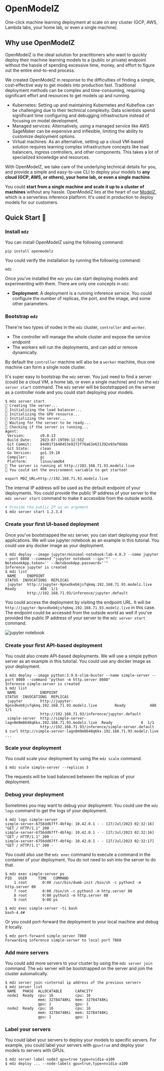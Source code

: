 # OpenModelZ

One-click machine learning deployment at scale on any cluster (GCP, AWS, Lambda labs, your home lab, or even a single machine).

## Why use OpenModelZ

OpenModelZ is the ideal solution for practitioners who want to quickly deploy their machine learning models to a (public or private) endpoint without the hassle of spending excessive time, money, and effort to figure out the entire end-to-end process.

We created OpenModelZ in response to the difficulties of finding a simple, cost-effective way to get models into production fast. Traditional deployment methods can be complex and time-consuming, requiring significant effort and resources to get models up and running.

- Kubernetes: Setting up and maintaining Kubernetes and Kubeflow can be challenging due to their technical complexity. Data scientists spend significant time configuring and debugging infrastructure instead of focusing on model development.
- Managed services: Alternatively, using a managed service like AWS SageMaker can be expensive and inflexible, limiting the ability to customize deployment options.
- Virtual machines: As an alternative, setting up a cloud VM-based solution requires learning complex infrastructure concepts like load balancers, ingress controllers, and other components. This takes a lot of specialized knowledge and resources.

With OpenModelZ, we take care of the underlying technical details for you, and provide a simple and easy-to-use CLI to deploy your models to **any cloud (GCP, AWS, or others), your home lab, or even a single machine**.

You could **start from a single machine and scale it up to a cluster of machines** without any hassle. OpenModelZ lies at the heart of our [ModelZ](https://modelz.ai), which is a serverless inference platform. It's used in production to deploy models for our customers.

## Quick Start 🚀

### Install `mdz`

You can install OpenModelZ using the following command:

```text copy
pip install openmodelz
```

You could verify the installation by running the following command:

```text copy
mdz
```

Once you've installed the `mdz` you can start deploying models and experimenting with them. There are only one concepts in `mdz`:

- **Deployment**: A deployment is a running inference service. You could configure the number of replicas, the port, and the image, and some other parameters.

### Bootstrap `mdz`


<Callout type="info" emoji="ℹ️">

There're two types of nodes in the `mdz` cluster, `controller` and `worker`. 
- The controller will manage the whole cluster and expose the service endpoint 
- The workers will run the deployments, and can add or remove dynamically. 

By default the `controller` machine will also be a `worker` machine, thus one machine can form a single node cluster.

</Callout>

It's super easy to bootstrap the `mdz` server. You just need to find a server (could be a cloud VM, a home lab, or even a single machine) and run the `mdz server start` command. The `mdz` server will be bootstrapped on the server as a controller node and you could start deploying your models.

```
$ mdz server start
🚧 Creating the server...
🚧 Initializing the load balancer...
🚧 Initializing the GPU resource...
🚧 Initializing the server...
🚧 Waiting for the server to be ready...
🐋 Checking if the server is running...
Agent:
 Version:       v0.0.13
 Build Date:    2023-07-19T09:12:55Z
 Git Commit:    84d0171640453e9272f78a63e621392e93ef6bbb
 Git State:     clean
 Go Version:    go1.19.10
 Compiler:      gc
 Platform:      linux/amd64
🐳 The server is running at http://192.168.71.93.modelz.live
🎉 You could set the environment variable to get started!

export MDZ_URL=http://192.168.71.93.modelz.live
```

The internal IP address will be used as the default endpoint of your deployments. You could provide the public IP address of your server to the `mdz server start` command to make it accessible from the outside world.

```bash
# Provide the public IP as an argument
$ mdz server start 1.2.3.4
```

### Create your first UI-based deployment

Once you've bootstrapped the `mdz` server, you can start deploying your first applications. We will use jupyter notebook as an example in this tutorial. You could use any docker image as your deployment.

```text
$ mdz deploy --image jupyter/minimal-notebook:lab-4.0.3 --name jupyter --port 8888 --command "jupyter notebook --ip='*' --NotebookApp.token='' --NotebookApp.password=''"
Inference jupyter is created
$ mdz list
 NAME     ENDPOINT                                                   STATUS  INVOCATIONS  REPLICAS
 jupyter  http://jupyter-9pnxdkeb6jsfqkmq.192.168.71.93.modelz.live  Ready           488  1/1
          http://192.168.71.93/inference/jupyter.default                                                                         
```

You could access the deployment by visiting the endpoint URL. It will be `http://jupyter-9pnxdkeb6jsfqkmq.192.168.71.93.modelz.live` in this case. The endpoint could be accessed from the outside world as well if you've provided the public IP address of your server to the `mdz server start` command. 

![jupyter notebook](./images/jupyter.png)

### Create your first API-based deployment

You could also create API-based deployments. We will use a simple python server as an example in this tutorial. You could use any docker image as your deployment.

```text
$ mdz deploy --image python:3.9.6-slim-buster --name simple-server --port 8080 --command "python -m http.server 8080"
Inference simple-server is created
$ mdz list
 NAME           ENDPOINT                                                         STATUS  INVOCATIONS  REPLICAS 
 jupyter        http://jupyter-9pnxdkeb6jsfqkmq.192.168.71.93.modelz.live        Ready           488  1/1      
                http://192.168.71.93/inference/jupyter.default                                                 
 simple-server  http://simple-server-lagn8m9m8648q6kx.192.168.71.93.modelz.live  Ready             0  1/1      
                http://192.168.71.93/inference/simple-server.default                                           
$ curl http://simple-server-lagn8m9m8648q6kx.192.168.71.93.modelz.live
...
```

### Scale your deployment

You could scale your deployment by using the `mdz scale` command.

```text /scale/
$ mdz scale simple-server --replicas 3
```

The requests will be load balanced between the replicas of your deployment.

### Debug your deployment

Sometimes you may want to debug your deployment. You could use the `mdz logs` command to get the logs of your deployment.

```text /logs/
$ mdz logs simple-server
simple-server-6756dd67ff-4bf4g: 10.42.0.1 - - [27/Jul/2023 02:32:16] "GET / HTTP/1.1" 200 -
simple-server-6756dd67ff-4bf4g: 10.42.0.1 - - [27/Jul/2023 02:32:16] "GET / HTTP/1.1" 200 -
simple-server-6756dd67ff-4bf4g: 10.42.0.1 - - [27/Jul/2023 02:32:17] "GET / HTTP/1.1" 200 -
```

You could also use the `mdz exec` command to execute a command in the container of your deployment. You do not need to ssh into the server to do that.

```text /exec/
$ mdz exec simple-server ps
PID   USER     TIME   COMMAND
    1 root       0:00 /usr/bin/dumb-init /bin/sh -c python3 -m http.server 80
    7 root       0:00 /bin/sh -c python3 -m http.server 80
    8 root       0:00 python3 -m http.server 80
    9 root       0:00 ps
```

```text /exec/
$ mdz exec simple-server -ti bash
bash-4.4# 
```

Or you could port-forward the deployment to your local machine and debug it locally.

```text /port-forward/
$ mdz port-forward simple-server 7860
Forwarding inference simple-server to local port 7860
```

### Add more servers

You could add more servers to your cluster by using the `mdz server join` command. The `mdz` server will be bootstrapped on the server and join the cluster automatically.

```text /join/
$ mdz server join <internal ip address of the previous server>
$ mdz server list
 NAME   PHASE  ALLOCATABLE      CAPACITY        
 node1  Ready  cpu: 16          cpu: 16         
               mem: 32784748Ki  mem: 32784748Ki 
               gpu: 1           gpu: 1      
 node2  Ready  cpu: 16          cpu: 16         
               mem: 32784748Ki  mem: 32784748Ki 
               gpu: 1           gpu: 1      
```

### Label your servers

You could label your servers to deploy your models to specific servers. For example, you could label your servers with `gpu=true` and deploy your models to servers with GPUs.

```text /--node-labels gpu=true,type=nvidia-a100/
$ mdz server label node3 gpu=true type=nvidia-a100
$ mdz deploy ... --node-labels gpu=true,type=nvidia-a100
```
